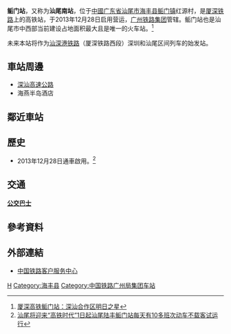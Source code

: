 {{Expand|time=2016-04-04T02:57:15+00:00}}
{{Infobox China railway station
|车站名称 =鲘门站
|图片 = Platform 1 of Houmen Railway Station (20190510155240).jpg
|图片介绍 = 1站台
|车站名称拼音 = Houmen
|英文名称=Houmen Railway Station
|车站代码 = 65868<ref>{{cite web|url=http://hyfw.95306.cn/hyinfo/action/FwcszsAction_index?type=1|title=营业站服务信息查询|publisher=中国铁路95306网|accessdate=2019-05-19}}</ref>
|电报码 = KMQ
|拼音码 = HME
|车站位置 = [[广东省|广东省]][[汕尾市|汕尾市]][[海丰县|海丰县]][[鲘门镇|鲘门镇]]红源村
|坐标 = {{coord|22|48|56.56|N|115|7|12.59|E|display=inline,title}}
|归属 =[[广州铁路集团|广州铁路集团]]
|线路 = [[厦深铁路|厦深铁路]]
|车站等级 = [[二等站_(中國大陸)|二等站]]
|月台数目 = 2
|股道数目 = 4
|站线配置图 = {{汕尾铁路车站RDT/鲘门站}}
}}
'''鲘门站'''，又称为'''汕尾南站'''，位于[[中國|中國]][[广东省|广东省]][[汕尾市|汕尾市]][[海丰县|海丰县]][[鲘门镇|鲘门镇]]红源村，是[[厦深铁路|厦深铁路]]上的高铁站，于2013年12月28日启用营运，[[广州铁路集团|广州铁路集团]]管辖。鲘门站也是汕尾市中西部当前建设占地面积最大且是唯一的火车站。<ref>[http://sz.bendibao.com/news/20131226/588587.htm 厦深高铁鲘门站：深汕合作区明日之星]</ref>

未来本站将作为[[汕深港铁路|汕深港铁路]]（厦深铁路西段）深圳和汕尾区间列车的始发站。

==車站周邊==
* [[深汕高速公路|深汕高速公路]]
* 海燕半岛酒店

== 鄰近車站 ==
{{start rail box|[[中国高速铁路|中国高速铁路]]}}
{{s-inop|[[汕尾站|汕尾]]|往 [[厦门北站|厦门北]]}}
{{s-line|[[厦深铁路|厦深铁路]]}}
{{s-inop|[[惠东站|惠东]]|往 [[深圳北站|深圳北]]}}
{{s-end}}
==歷史==
* 2013年12月28日通車啟用。<ref>[http://zwgk.gd.gov.cn/00724020x/201312/t20131204_455245.html 汕尾将迎来“高铁时代”1日起汕尾陆丰鲘门站每天有10多班次动车不载客试运行]</ref>

== 交通 ==

==== [[深圳公交巴士|公交巴士]] ====
{{深圳巴士路线简单列表|深汕1|深汕3}}

==參考資料==
{{Reflist}}

==外部連結==
* [http://www.12306.cn/mormhweb/ 中国铁路客户服务中心]
{{China-rail-stub}}
{{厦深铁路}}
[[Category:汕尾市铁路车站|H]]
[[Category:海丰县|Category:海丰县]]
[[Category:中国铁路广州局集团车站|Category:中国铁路广州局集团车站]]